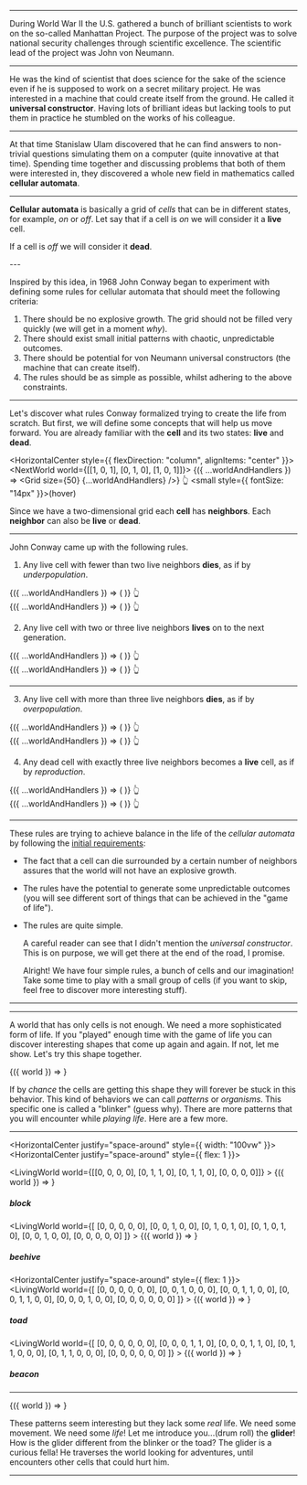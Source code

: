 
<Intro />
<Setup />

---


<TextWrapper>

During World War II the U.S. gathered a bunch of brilliant scientists
to work on the so-called Manhattan Project.
The purpose of the project was to solve national security challenges through scientific excellence.
The scientific lead of the project was John von Neumann.

</TextWrapper>

---

<TextWrapper>

He was the kind of scientist that does science for the sake of the science even if he is supposed
to work on a secret military project.
He was interested in a machine that could create itself from the ground.
He called it **universal constructor**. Having lots of brilliant ideas but lacking tools
to put them in practice he stumbled on the works of his colleague.

</TextWrapper>

---

<TextWrapper>

At that time Stanislaw Ulam discovered that he can find answers
to non-trivial questions simulating them on a computer (quite innovative at that time).
Spending time together and discussing problems that both of them
were interested in, they discovered a whole new field in mathematics called **cellular automata**.

</TextWrapper>

---


**Cellular automata** is basically a grid of _cells_ that can be
in different states, for example, _on_ or _off_.
Let say that if a cell is _on_
we will consider it a **live** cell.

<HorizontalCenter>
  <Cell alive size={60} />
</HorizontalCenter>

If a cell is _off_ we will consider it **dead**.

<HorizontalCenter>
  <Cell size={60} />
</HorizontalCenter>
---

Inspired by this idea, in 1968 John Conway began to experiment with defining some rules for cellular automata that should meet the following criteria:

1. There should be no explosive growth. The grid should not be filled very quickly (we will get in a moment _why_).
1. There should exist small initial patterns with chaotic, unpredictable outcomes.
1. There should be potential for von Neumann universal constructors (the machine that can create itself).
1. The rules should be as simple as possible, whilst adhering to the above constraints.

---


Let's discover what rules Conway formalized trying to create the life from scratch.
But first, we will define some concepts that will help us move forward.
You are already familiar with the **cell** and its two states: **live** and **dead**.

<HorizontalCenter style={{ flexDirection: "column", alignItems: "center" }}>
  <NextWorld world={[[1, 0, 1], [0, 1, 0], [1, 0, 1]]}>
    {({ ...worldAndHandlers }) => <Grid size={50} {...worldAndHandlers} />}
  </NextWorld>
  <Finger>👆</Finger> <small style={{ fontSize: "14px" }}>(hover)</small>
</HorizontalCenter>

Since we have a two-dimensional grid each **cell** has **neighbors**.
Each **neighbor** can also be **live** or **dead**.

---

John Conway came up with the following rules.

1. Any live cell with fewer than two live neighbors **dies**, as if by _underpopulation_.

<HorizontalCenter justify="space-around">
  <div>
    <NextWorld world={[[0, 0, 0], [0, 1, 0], [0, 0, 0]]}>
      {({ ...worldAndHandlers }) => (
        <Grid size={60} specialCells={[[1, 1]]} willDie {...worldAndHandlers} />
      )}
    </NextWorld>
    <Finger>👆</Finger>
  </div>
  <div>
    <NextWorld world={[[1, 0, 0], [0, 1, 0], [0, 0, 1]]}>
      {({ ...worldAndHandlers }) => (
        <Grid size={60} specialCells={[[0, 0], [2, 2]]} willDie {...worldAndHandlers} />
      )}
    </NextWorld>
    <Finger>👆</Finger>

  </div>
</HorizontalCenter>

2. Any live cell with two or three live neighbors **lives** on to the next generation.

<HorizontalCenter justify="space-around">
  <div>
    <NextWorld world={[[0, 0, 1], [0, 1, 0], [1, 0, 0]]}>
      {({ ...worldAndHandlers }) => (
        <Grid size={60} specialCells={[[1, 1]]} {...worldAndHandlers} />
      )}
    </NextWorld>
    <Finger>👆</Finger>

  </div>
  <div>
    <NextWorld world={[[1, 0, 0], [0, 1, 0], [1, 0, 1]]}>
      {({ ...worldAndHandlers }) => (
        <Grid size={60} specialCells={[[1, 1]]} {...worldAndHandlers} />
      )}
    </NextWorld>
    <Finger>👆</Finger>
  </div>
</HorizontalCenter>

---

3. Any live cell with more than three live neighbors **dies**, as if by _overpopulation_.

<HorizontalCenter justify="space-around">
  <div>
    <NextWorld world={[[1, 1, 0], [0, 1, 0], [1, 0, 1]]}>
      {({ ...worldAndHandlers }) => (
        <Grid size={60} specialCells={[[1, 1]]} willDie {...worldAndHandlers} />
      )}
    </NextWorld>
    <Finger>👆</Finger>
  </div>
  <div>
    <NextWorld world={[[1, 1, 0], [1, 1, 0], [1, 1, 0]]}>
      {({ ...worldAndHandlers }) => (
        <Grid
          size={60}
          specialCells={[[1, 0], [1, 1]]}
          willDie
          {...worldAndHandlers}
        />
      )}
    </NextWorld>
    <Finger>👆</Finger>
  </div>
</HorizontalCenter>

4. Any dead cell with exactly three live neighbors becomes a **live** cell, as if by _reproduction_.

<HorizontalCenter justify="space-around">
  <div>
    <NextWorld world={[[0, 1, 0], [0, 0, 1], [0, 0, 1]]}>
      {({ ...worldAndHandlers }) => (
        <Grid size={60} specialCells={[[1, 1]]} {...worldAndHandlers} />
      )}
    </NextWorld>
    <Finger>👆</Finger>
  </div>
  <div>
    <NextWorld world={[[1, 0, 1], [0, 1, 0], [1, 0, 1]]}>
      {({ ...worldAndHandlers }) => (
        <Grid
          size={60}
          specialCells={[[0, 1], [1, 0], [1, 2], [2, 1]]}
          {...worldAndHandlers}
        />
      )}
    </NextWorld>
    <Finger>👆</Finger>
  </div>
</HorizontalCenter>

---

These rules are trying to achieve balance in the life of the _cellular automata_ by following the [initial requirements](/#5):

- The fact that a cell can die surrounded by a certain number of neighbors assures that the world will not have an explosive growth.
- The rules have the potential to generate some unpredictable outcomes (you will see different sort of things that can be achieved in the "game of life").
- The rules are quite simple.

  A careful reader can see that I didn't mention the _universal constructor_. This is on purpose, we will get there at the end of the road, I promise.

  Alright! We have four simple rules, a bunch of cells and our imagination! Take some time to play with a small group of cells (if you want to skip, feel free to discover more interesting stuff).

---


<Table rows={11} cols={11} cellSize={44} />

---


A world that has only cells is not enough. We need a more sophisticated form of life.
If you "played" enough time with the game of life you can discover interesting shapes that come up again and again.
If not, let me show. Let's try this shape together.

<HorizontalCenter>
  <LivingWorld world={[[0, 1, 0], [0, 1, 0], [0, 1, 0]]}>
    {({ world }) => <Grid size={60} world={world} />}
  </LivingWorld>
</HorizontalCenter>

If by _chance_ the cells are getting this shape they will forever be stuck in this behavior.
This kind of behaviors we can call _patterns_ or _organisms_.
This specific one is called a "blinker" (guess why).
There are more patterns that you will encounter while _playing life_.
Here are a few more.

---

<HorizontalCenter justify="space-around" style={{ width: "100vw" }}>
  <HorizontalCenter justify="space-around" style={{ flex: 1 }}>
    <div>
      <LivingWorld
        world={[[0, 0, 0, 0], [0, 1, 1, 0], [0, 1, 1, 0], [0, 0, 0, 0]]}
      >
        {({ world }) => <Grid size={40} world={world} />}
      </LivingWorld>
      <h5>block</h5>
    </div>
    <div>
      <LivingWorld
        world={[
          [0, 0, 0, 0, 0],
          [0, 0, 1, 0, 0],
          [0, 1, 0, 1, 0],
          [0, 1, 0, 1, 0],
          [0, 0, 1, 0, 0],
          [0, 0, 0, 0, 0]
        ]}
      >
        {({ world }) => <Grid size={40} world={world} />}
      </LivingWorld>
      <h5>beehive</h5>
    </div>
  </HorizontalCenter>
  <HorizontalCenter justify="space-around" style={{ flex: 1 }}>
    <div>
      <LivingWorld
        world={[
          [0, 0, 0, 0, 0, 0],
          [0, 0, 1, 0, 0, 0],
          [0, 0, 1, 1, 0, 0],
          [0, 0, 1, 1, 0, 0],
          [0, 0, 0, 1, 0, 0],
          [0, 0, 0, 0, 0, 0]
        ]}
      >
        {({ world }) => <Grid size={40} world={world} />}
      </LivingWorld>
      <h5>toad</h5>
    </div>
    <div>
      <LivingWorld
        world={[
          [0, 0, 0, 0, 0, 0],
          [0, 0, 0, 1, 1, 0],
          [0, 0, 0, 1, 1, 0],
          [0, 1, 1, 0, 0, 0],
          [0, 1, 1, 0, 0, 0],
          [0, 0, 0, 0, 0, 0]
        ]}
      >
        {({ world }) => <Grid size={40} world={world} />}
      </LivingWorld>
      <h5>beacon</h5>
    </div>
  </HorizontalCenter>
</HorizontalCenter>

---

<HorizontalCenter>
  <LivingWorld
    world={[
      [0, 0, 0, 0, 0, 0, 0, 0],
      [0, 0, 0, 0, 0, 0, 0, 0],
      [0, 0, 0, 0, 0, 0, 0, 0],
      [0, 0, 0, 0, 0, 0, 0, 0],
      [0, 0, 0, 0, 0, 0, 0, 0],
      [0, 1, 1, 0, 0, 0, 0, 0],
      [1, 0, 1, 0, 0, 0, 0, 0],
      [0, 0, 1, 0, 0, 0, 0, 0]
    ]}
    restartIn={8000}
    speed={300}
  >
    {({ world }) => <Grid size={40} world={world} />}
  </LivingWorld>
</HorizontalCenter>

These patterns seem interesting but they lack some _real_ life. We need some movement.
We need some _life_! Let me introduce you...(drum roll) the **glider**!
How is the glider different from the blinker or the toad?
The glider is a curious fella! He traverses the world looking for adventures,
until encounters other cells that could hurt him.

---

<Table rows={38} cols={17} cellSize={28} mode="creator" />

